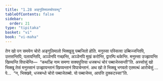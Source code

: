 ```yaml
---
title: "1.28 अङ्गुलिमालचोरवत्थु"
tableOfContents: false
sidebar:
  order: 21
type: "tipitaka"
basket: "vi"
book: "vi-maha"
---
```



<DynamicBreadcrumb />

<Division number="91" book="vi-maha">

<Paragraph number="429" book="vi-maha">
तेन खो पन समयेन चोरो अङ्गुलिमालो भिक्खूसु पब्बजितो होति. मनुस्सा पस्सित्वा उब्बिज्जन्तिपि, उत्तसन्तिपि, पलायन्तिपि, अञ्ञेनपि गच्छन्ति, अञ्ञेनपि मुखं करोन्ति, द्वारम्पि थकेन्ति. मनुस्सा उज्झायन्ति खिय्यन्ति विपाचेन्ति—  “कथञ्हि नाम समणा सक्यपुत्तिया धजबन्धं चोरं पब्बाजेस्सन्ती”ति. अस्सोसुं खो भिक्खू तेसं मनुस्सानं उज्झायन्तानं खिय्यन्तानं विपाचेन्तानं. अथ खो ते भिक्खू भगवतो एतमत्थं आरोचेसुं …पे…  “न, भिक्खवे, धजबन्धो चोरो पब्बाजेतब्बो. यो पब्बाजेय्य, आपत्ति दुक्कटस्सा”ति.
</Paragraph>
</Division>